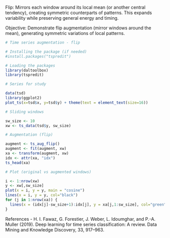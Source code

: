 Flip: Mirrors each window around its local mean (or another central tendency), creating symmetric counterparts of patterns. This expands variability while preserving general energy and timing.

Objective: Demonstrate flip augmentation (mirror windows around the mean), generating symmetric variations of local patterns.


```r
# Time series augmentation - flip

# Installing the package (if needed)
#install.packages("tspredit")
```

```r
# Loading the packages
library(daltoolbox)
library(tspredit) 
```


```r
# Series for study

data(tsd)
library(ggplot2)
plot_ts(x=tsd$x, y=tsd$y) + theme(text = element_text(size=16))
```

```r
# Sliding windows

sw_size <- 10
xw <- ts_data(tsd$y, sw_size)
```

```r
# Augmentation (flip)

augment <- ts_aug_flip()
augment <- fit(augment, xw)
xa <- transform(augment, xw)
idx <- attr(xa, "idx")
ts_head(xa)
```

```r
# Plot (original vs augmented windows)

i <- 1:nrow(xw)
y <- xw[,sw_size]
plot(x = i, y = y, main = "cosine")
lines(x = i, y = y, col="black")
for (j in 1:nrow(xa)) {
  lines(x = (idx[j]-sw_size+1):idx[j], y = xa[j,1:sw_size], col="green")
}
```

References
- H. I. Fawaz, G. Forestier, J. Weber, L. Idoumghar, and P.-A. Muller (2019). Deep learning for time series classification: A review. Data Mining and Knowledge Discovery, 33, 917–963.
